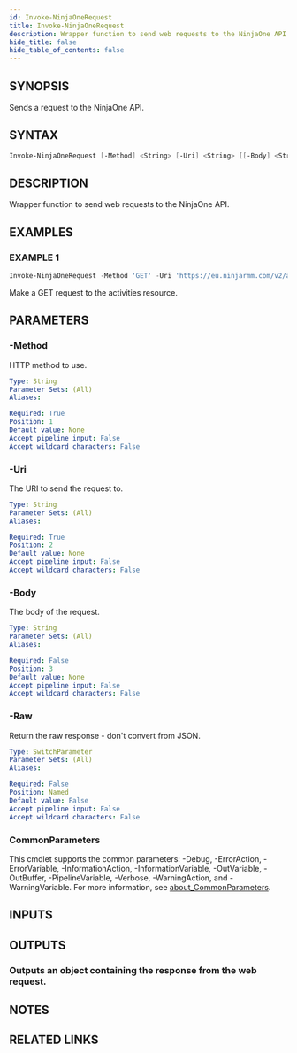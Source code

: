 ```yaml
---
id: Invoke-NinjaOneRequest
title: Invoke-NinjaOneRequest
description: Wrapper function to send web requests to the NinjaOne API.
hide_title: false
hide_table_of_contents: false
---
```


## SYNOPSIS

Sends a request to the NinjaOne API.

## SYNTAX

```powershell
Invoke-NinjaOneRequest [-Method] <String> [-Uri] <String> [[-Body] <String>] [-Raw] [<CommonParameters>]
```

## DESCRIPTION

Wrapper function to send web requests to the NinjaOne API.

## EXAMPLES

### EXAMPLE 1

```powershell
Invoke-NinjaOneRequest -Method 'GET' -Uri 'https://eu.ninjarmm.com/v2/activities'
```

Make a GET request to the activities resource.

## PARAMETERS

### -Method

HTTP method to use.

```yaml
Type: String
Parameter Sets: (All)
Aliases:

Required: True
Position: 1
Default value: None
Accept pipeline input: False
Accept wildcard characters: False
```

### -Uri

The URI to send the request to.

```yaml
Type: String
Parameter Sets: (All)
Aliases:

Required: True
Position: 2
Default value: None
Accept pipeline input: False
Accept wildcard characters: False
```

### -Body

The body of the request.

```yaml
Type: String
Parameter Sets: (All)
Aliases:

Required: False
Position: 3
Default value: None
Accept pipeline input: False
Accept wildcard characters: False
```

### -Raw

Return the raw response - don't convert from JSON.

```yaml
Type: SwitchParameter
Parameter Sets: (All)
Aliases:

Required: False
Position: Named
Default value: False
Accept pipeline input: False
Accept wildcard characters: False
```

### CommonParameters

This cmdlet supports the common parameters: -Debug, -ErrorAction, -ErrorVariable, -InformationAction, -InformationVariable, -OutVariable, -OutBuffer, -PipelineVariable, -Verbose, -WarningAction, and -WarningVariable. For more information, see [about_CommonParameters](http://go.microsoft.com/fwlink/?LinkID=113216).

## INPUTS

## OUTPUTS

### Outputs an object containing the response from the web request.

## NOTES

## RELATED LINKS
